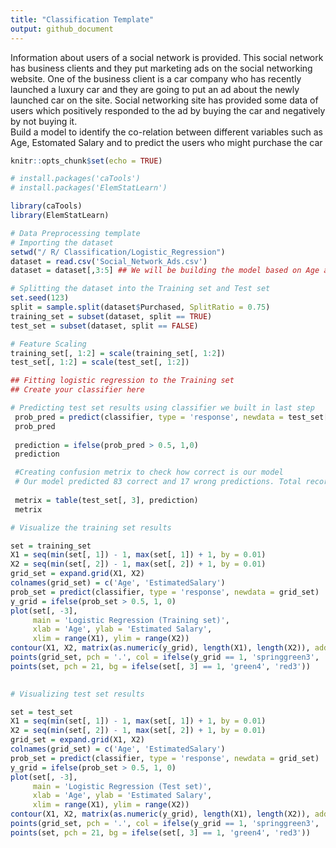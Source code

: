 ```yaml
---
title: "Classification Template"
output: github_document
---
```


Information about users of a social network is provided. This social network has business clients and they put marketing ads on the social networking website. One of the business client is a car company who has recently launched a luxury car and they are going to put an ad about the newly launched car on the site. Social networking site has provided some data of users which positively responded to the ad by buying the car and negatively by not buying it.  
Build a model to identify the co-relation between different variables such as Age, Estomated Salary and to predict the users who might purchase the car

```r
knitr::opts_chunk$set(echo = TRUE)
```


```r
# install.packages('caTools')
# install.packages('ElemStatLearn')

library(caTools)
library(ElemStatLearn)

# Data Preprocessing template
# Importing the dataset
setwd("/ R/ Classification/Logistic_Regression")
dataset = read.csv('Social_Network_Ads.csv')
dataset = dataset[,3:5] ## We will be building the model based on Age and Salary of the user

# Splitting the dataset into the Training set and Test set
set.seed(123)
split = sample.split(dataset$Purchased, SplitRatio = 0.75)
training_set = subset(dataset, split == TRUE)
test_set = subset(dataset, split == FALSE)

# Feature Scaling
training_set[, 1:2] = scale(training_set[, 1:2])
test_set[, 1:2] = scale(test_set[, 1:2])

```


```r
## Fitting logistic regression to the Training set
## Create your classifier here


```


```r
# Predicting test set results using classifier we built in last step
 prob_pred = predict(classifier, type = 'response', newdata = test_set[-3])
 prob_pred
 
 prediction = ifelse(prob_pred > 0.5, 1,0)
 prediction
```


```r
 #Creating confusion metrix to check how correct is our model
 # Our model predicted 83 correct and 17 wrong predictions. Total records are 100.
 
 metrix = table(test_set[, 3], prediction)
 metrix
```


```r
# Visualize the training set results

set = training_set
X1 = seq(min(set[, 1]) - 1, max(set[, 1]) + 1, by = 0.01)
X2 = seq(min(set[, 2]) - 1, max(set[, 2]) + 1, by = 0.01)
grid_set = expand.grid(X1, X2)
colnames(grid_set) = c('Age', 'EstimatedSalary')
prob_set = predict(classifier, type = 'response', newdata = grid_set)
y_grid = ifelse(prob_set > 0.5, 1, 0)
plot(set[, -3],
     main = 'Logistic Regression (Training set)',
     xlab = 'Age', ylab = 'Estimated Salary',
     xlim = range(X1), ylim = range(X2))
contour(X1, X2, matrix(as.numeric(y_grid), length(X1), length(X2)), add = TRUE)
points(grid_set, pch = '.', col = ifelse(y_grid == 1, 'springgreen3', 'tomato'))
points(set, pch = 21, bg = ifelse(set[, 3] == 1, 'green4', 'red3'))
 
```


```r
# Visualizing test set results

set = test_set
X1 = seq(min(set[, 1]) - 1, max(set[, 1]) + 1, by = 0.01)
X2 = seq(min(set[, 2]) - 1, max(set[, 2]) + 1, by = 0.01)
grid_set = expand.grid(X1, X2)
colnames(grid_set) = c('Age', 'EstimatedSalary')
prob_set = predict(classifier, type = 'response', newdata = grid_set)
y_grid = ifelse(prob_set > 0.5, 1, 0)
plot(set[, -3],
     main = 'Logistic Regression (Test set)',
     xlab = 'Age', ylab = 'Estimated Salary',
     xlim = range(X1), ylim = range(X2))
contour(X1, X2, matrix(as.numeric(y_grid), length(X1), length(X2)), add = TRUE)
points(grid_set, pch = '.', col = ifelse(y_grid == 1, 'springgreen3', 'tomato'))
points(set, pch = 21, bg = ifelse(set[, 3] == 1, 'green4', 'red3'))
```


